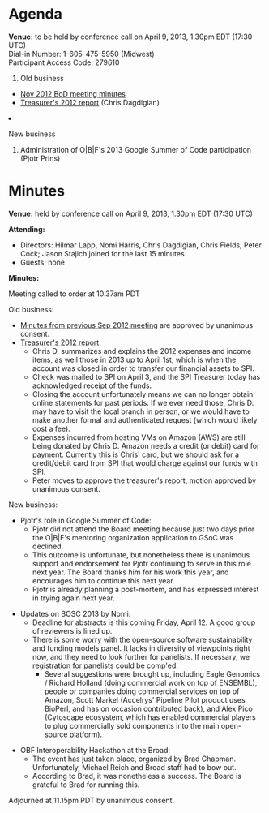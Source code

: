 = Agenda =

'''Venue:''' to be held by conference call on April 9, 2013, 1.30pm EDT (17:30 UTC) <br/>
Dial-in Number:	1-605-475-5950 (Midwest) <br/>
Participant Access Code:	279610

<ol>
<li> Old business </li>
 <ul>
  <li> [[Minutes:2012_Nov_ConfCall| Nov 2012 BoD meeting minutes]]</li>
  <li> [[Media:2012-OBF-Treasurers-Report.pdf| Treasurer's 2012 report]] (Chris Dagdigian)</li>
 </ul>  
<li>New business</li>
<ol style="list-style-type:lower-roman">
 <li>Administration of O|B|F's 2013 Google Summer of Code participation (Pjotr Prins)</li>
</ol>
</ol>

= Minutes =

'''Venue:''' held by conference call on April 9, 2013, 1.30pm EDT (17:30 UTC)

'''Attending:'''
* Directors: Hilmar Lapp, Nomi Harris, Chris Dagdigian, Chris Fields, Peter Cock;  Jason Stajich joined for the last 15 minutes.
* Guests: none

'''Minutes:'''

Meeting called to order at 10.37am PDT

Old business:
* [[Minutes:2012_Sep_ConfCall| Minutes from previous Sep 2012 meeting]] are approved by unanimous consent.
* [[Media:2012-OBF-Treasurers-Report.pdf| Treasurer's 2012 report]]:
** Chris D. summarizes and explains the 2012 expenses and income items, as well those in 2013 up to April 1st, which is when the account was closed in order to transfer our financial assets to SPI.
** Check was mailed to SPI on April 3, and the SPI Treasurer today has acknowledged receipt of the funds.
** Closing the account unfortunately means we can no longer obtain online statements for past periods. If we ever need those, Chris D. may have to visit the local branch in person, or we would have to make another formal and authenticated request (which would likely cost a fee).
** Expenses incurred from hosting VMs on Amazon (AWS) are still being donated by Chris D. Amazon needs a credit (or debit) card for payment. Currently this is Chris' card, but we should ask for a credit/debit card from SPI that would charge against our funds with SPI.
** Peter moves to approve the treasurer's report, motion approved by unanimous consent.

New business:

* Pjotr's role in Google Summer of Code:
** Pjotr did not attend the Board meeting because just two days prior the O|B|F's mentoring organization application to GSoC was declined.
** This outcome is unfortunate, but nonetheless there is unanimous support and endorsement for Pjotr continuing to serve in this role next year. The Board thanks him for his work this year, and encourages him to continue this next year.
** Pjotr is already planning a post-mortem, and has expressed interest in trying again next year.

* Updates on BOSC 2013 by Nomi:
** Deadline for abstracts is this coming Friday, April 12. A good group of reviewers is lined up.
** There is some worry with the open-source software sustainability and funding models panel. It lacks in diversity of viewpoints right now, and they need to look further for panelists. If necessary, we registration for panelists could be comp'ed.
*** Several suggestions were brought up, including Eagle Genomics / Richard Holland (doing commercial work on top of ENSEMBL), people or companies doing commercial services on top of Amazon, Scott Markel (Accelrys' Pipeline Pilot product uses BioPerl, and has on occasion contributed back), and Alex Pico (Cytoscape ecosystem, which has enabled commercial players to plug commercially sold components into the main open-source platform).

* OBF Interoperability Hackathon at the Broad:
** The event has just taken place, organized by Brad Chapman. Unfortunately, Michael Reich and Broad staff had to bow out.
** According to Brad, it was nonetheless a success. The Board is grateful to Brad for running this.

Adjourned at 11.15pm PDT by unanimous consent.